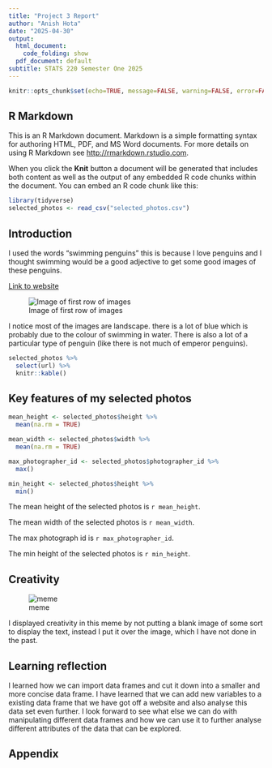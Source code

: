 ```yaml
---
title: "Project 3 Report"
author: "Anish Hota"
date: "2025-04-30"
output:
  html_document:
    code_folding: show
  pdf_document: default
subtitle: STATS 220 Semester One 2025
---
```


```r
knitr::opts_chunk$set(echo=TRUE, message=FALSE, warning=FALSE, error=FALSE)
```

## R Markdown

This is an R Markdown document. Markdown is a simple formatting syntax for authoring HTML, PDF, and MS Word documents. For more details on using R Markdown see <http://rmarkdown.rstudio.com>.

When you click the **Knit** button a document will be generated that includes both content as well as the output of any embedded R code chunks within the document. You can embed an R code chunk like this:

```r
library(tidyverse)
selected_photos <- read_csv("selected_photos.csv")
```

## Introduction
I used the words "swimming penguins" this is because I love penguins and I thought swimming would be a good adjective to get some good images of these penguins.

[Link to website](https://www.pexels.com/search/swimming%20penguins/)

![Image of first row of images](top_photos.png)

I notice most of the images are landscape. there is a lot of blue which is probably due to the colour of swimming in water. There is also a lot of a particular type of penguin (like there is not much of emperor penguins).

```r
selected_photos %>%
  select(url) %>%
  knitr::kable()
```
## Key features of my selected photos
```r
mean_height <- selected_photos$height %>%
  mean(na.rm = TRUE)

mean_width <- selected_photos$width %>%
  mean(na.rm = TRUE)

max_photographer_id <- selected_photos$photographer_id %>%
  max()

min_height <- selected_photos$height %>%
  min()
```
The mean height of the selected photos is `r mean_height`.

The mean width of the selected photos is `r mean_width`.

The max photograph id is `r max_photographer_id`.

The min height of the selected photos is `r min_height`.

## Creativity

![meme](creativity.png)

I displayed creativity in this meme by not putting a blank image of some sort to display the text, instead I put it over the image, which I have not done in the past.

## Learning reflection
I learned how we can import data frames and cut it down into a smaller and more concise data frame. I have learned that we can add new variables to a existing data frame that we have got off a website and also analyse this data set even further. I look forward to see what else we can do with manipulating different data frames and how we can use it to further analyse different attributes of the data that can be explored.

## Appendix
```r

```
```r

```